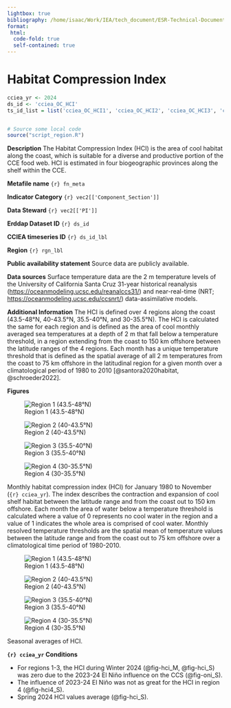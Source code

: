 ```yaml
---
lightbox: true
bibliography: /home/isaac/Work/IEA/tech_document/ESR-Technical-Documentation/ESR-Technical-Documentation/esr-bibliography.bib
format:
 html:
  code-fold: true
  self-contained: true
---
```


# Habitat Compression Index


```r
cciea_yr <- 2024
ds_id <- 'cciea_OC_HCI'	   
ts_id_list = list('cciea_OC_HCI1', 'cciea_OC_HCI2', 'cciea_OC_HCI3', 'cciea_OC_HCI4')


# Source some local code
source("script_region.R")

```
**Description** The Habitat Compression Index (HCI) is the area of cool habitat along the coast, which is suitable for a diverse and productive portion of the CCE food web. HCI is estimated in four biogeographic provinces along the shelf within the CCE.

**Metafile name** `{r} fn_meta`
 
**Indicator Category** `{r} vec2[['Component_Section']]`
 
**Data Steward** `{r} vec2[['PI']]`

**Erddap Dataset ID** `{r} ds_id`

**CCIEA timeseries ID** `{r} ds_id_lbl`

**Region** `{r} rgn_lbl`


**Public availability statement** Source data are publicly available.

**Data sources** Surface temperature data are the 2 m temperature levels of the University of California Santa Cruz 31-year historical reanalysis (<https://oceanmodeling.ucsc.edu/reanalccs31/>) and near-real-time (NRT; <https://oceanmodeling.ucsc.edu/ccsnrt/>) data-assimilative models.


**Additional Information**
The HCI is defined over 4 regions along the coast (43.5-48°N, 40-43.5°N, 35.5-40°N, and 30-35.5°N).
The HCI is calculated the same for each region and is defined as the area of cool monthly averaged sea temperatures at a depth of 2 m that fall below a temperature threshold, in a region extending from the coast to 150 km offshore between the latitude ranges of the 4 regions.
Each month has a unique temperature threshold that is defined as the spatial average of all 2 m temperatures from the coast to 75 km offshore in the latitudinal region for a given month over a climatological period of 1980 to 2010 [@santora2020habitat, @schroeder2022].

**Figures**


::: {#fig-hci_M layout-ncol=2, layout="[[3, -1, 3], [3, -1, 3]]"  }

![Region 1 (43.5-48°N)](plots/oc_hci_rgn1_Month.png){#fig-hci1_M}

![Region 2 (40-43.5°N)](plots/oc_hci_rgn2_Month.png){#fig-hci2_M}

![Region 3 (35.5-40°N)](plots/oc_hci_rgn3_Month.png){#fig-hci3_M}

![Region 4 (30-35.5°N)](plots/oc_hci_rgn4_Month.png){#fig-hci4_M}

Monthly habitat compression index (HCI) for January 1980 to November (`{r} cciea_yr`). 
The index describes the contraction and expansion of cool shelf habitat between the latitude range and from the coast out to 150 km offshore. 
Each month the area of water below a temperature threshold is calculated where a value of 0 represents no cool water in the region and a value of 1 indicates the whole area is comprised of cool water. 
Monthly resolved temperature thresholds are the spatial mean of temperature values between the latitude range and from the coast out to 75 km offshore over a climatological time period of 1980-2010.
:::


::: {#fig-hci_S layout-ncol=2, layout="[[3, -1, 3], [3, -1, 3]]"  }

![Region 1 (43.5-48°N)](plots/oc_hci_rgn1_Season.png){#fig-hci1_S}

![Region 2 (40-43.5°N)](plots/oc_hci_rgn2_Season.png){#fig-hci2_S}

![Region 3 (35.5-40°N)](plots/oc_hci_rgn3_Season.png){#fig-hci3_S}

![Region 4 (30-35.5°N)](plots/oc_hci_rgn4_Season.png){#fig-hci4_S}

Seasonal averages of HCI.
:::




**`{r} cciea_yr` Conditions**

+ For regions 1-3, the HCI during Winter 2024 (@fig-hci_M, @fig-hci_S) was zero due to the  2023-24 El Niño influence on the CCS (@fig-oni_S).
+ The influence of 2023-24 El Niño was not as great for the HCI in region 4 (@fig-hci4_S).
+ Spring 2024 HCI values average (@fig-hci_S).
